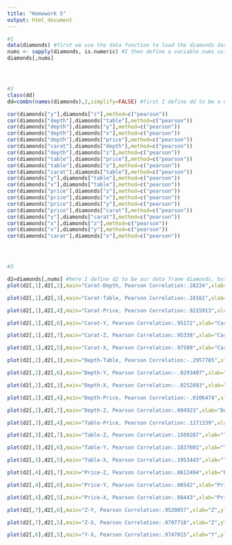 ```yaml
---
title: "Homework 5"
output: html_document
---
```




```r
#1
data(diamonds) #first we use the data function to load the diamonds dataset
nums <- sapply(diamonds, is.numeric) #I then define a variable nums using the sapply function, which returns a matrix of all of the numerical entries of our dataset diamonds (by using the is.numberic command whcih creates or coerces objects of type numeric)
diamonds[,nums]




#2
class(dd)
dd=combn(names(diamonds),2,simplify=FALSE) #first I define dd to be a dataframe of all of the combinations of pairs of our variables (using the combn function). I then had to create a seperate csv document with each of said combinations in one column and their respective pearson correlation coefficients in the 2nd column (which i calculated below)

cor(diamonds["y"],diamonds["z"],method=c("pearson"))
cor(diamonds["depth"],diamonds["table"],method=c("pearson"))
cor(diamonds["depth"],diamonds["y"],method=c("pearson"))
cor(diamonds["depth"],diamonds["x"],method=c("pearson"))
cor(diamonds["depth"],diamonds["price"],method=c("pearson"))
cor(diamonds["carat"],diamonds["depth"],method=c("pearson"))
cor(diamonds["depth"],diamonds["z"],method=c("pearson"))
cor(diamonds["table"],diamonds["price"],method=c("pearson"))
cor(diamonds["table"],diamonds["z"],method=c("pearson"))
cor(diamonds["carat"],diamonds["table"],method=c("pearson"))
cor(diamonds["y"],diamonds["table"],method=c("pearson"))
cor(diamonds["x"],diamonds["table"],method=c("pearson"))
cor(diamonds["price"],diamonds["z"],method=c("pearson"))
cor(diamonds["price"],diamonds["x"],method=c("pearson"))
cor(diamonds["price"],diamonds["y"],method=c("pearson"))
cor(diamonds["price"],diamonds["carat"],method=c("pearson"))
cor(diamonds["y"],diamonds["carat"],method=c("pearson"))
cor(diamonds["x"],diamonds["z"],method=c("pearson"))
cor(diamonds["x"],diamonds["y"],method=c("pearson"))
cor(diamonds["carat"],diamonds["x"],method=c("pearson"))




#3

d2=diamonds[,nums] #here I define d2 to be our data frame diamonds, but with only the numerical columns that we selected earlier; so it returns a matrix with 7 columns. I then use the plot function to create a scatter plot of the selected columns and title it with the variables and the pearson correlation coefficient we calculated earlier, and then title the y and x axis 
plot(d2[,1],d2[,2],main="Carat-Depth, Pearson Correlation:.28224",xlab="Carat",ylab="Depth")

plot(d2[,1],d2[,3],main="Carat-Table, Pearson Correlation:.18161",xlab="Carat",ylab="Table")

plot(d2[,1],d2[,4],main="Carat-Price, Pearson Correlation:.9215913",xlab="Carat",ylab="Price")

plot(d2[,1],d2[,6],main="Carat-Y, Pearson Correlation:.95172",xlab="Carat",ylab="Y")

plot(d2[,1],d2[,7],main="Carat-Z, Pearson Correlation:.95338",xlab="Carat",ylab="Z")

plot(d2[,1],d2[,5],main="Carat-X, Pearson Correlation:.97509",xlab="Carat",ylab="X")

plot(d2[,2],d2[,3],main="Depth-Table, Pearson Correlation:-.2957785",xlab="Depth",ylab="Table")

plot(d2[,2],d2[,6],main="Depth-Y, Pearson Correlation:-.0293407",xlab="Depth",ylab="Y")

plot(d2[,2],d2[,3],main="Depth-X, Pearson Correlation:-.0252893",xlab="Depth",ylab="X")

plot(d2[,2],d2[,4],main="Depth-Price, Pearson Correlation:-.0106474",xlab="Depth",ylab="Price")

plot(d2[,2],d2[,7],main="Depth-Z, Pearson Correlation:.094923",xlab="Depth",ylab="Z")

plot(d2[,3],d2[,4],main="Table-Price, Pearson Correlation:.1271339",xlab="Table",ylab="Price")

plot(d2[,3],d2[,7],main="Table-Z, Pearson Correlation:.1509287",xlab="Table",ylab="Z")

plot(d2[,3],d2[,6],main="Table-Y, Pearson Correlation:.1837601",xlab="Table",ylab="Y")

plot(d2[,3],d2[,5],main="Table-X, Pearson Correlation:.1953443",xlab="Table",ylab="X")

plot(d2[,4],d2[,7],main="Price-Z, Pearson Correlation:.8612494",xlab="Price",ylab="Z")

plot(d2[,4],d2[,6],main="Price-Y, Pearson Correlation:.86542",xlab="Price",ylab="Y")

plot(d2[,4],d2[,5],main="Price-X, Pearson Correlation:.88443",xlab="Price",ylab="X")

plot(d2[,7],d2[,6],main="Z-Y, Pearson Correlation:.9520057",xlab="Z",ylab="Y")

plot(d2[,7],d2[,5],main="Z-X, Pearson Correlation:.9707718",xlab="Z",ylab="X")

plot(d2[,6],d2[,5],main="Y-X, Pearson Correlation:.9747015",xlab="Y",ylab="X")







```

